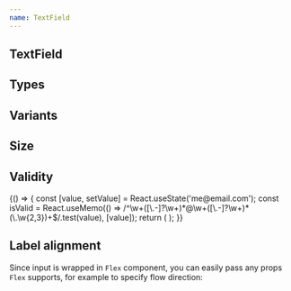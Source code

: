 ```yaml
---
name: TextField
---
```



## TextField

<Playground>
  <Flex flow="row" space="md" css={{ p: '$6', bc: '$gray50' }}>
    <TextField label="Enter your name" placeholder="John Doe" />
    <TextField label="Enter your name" placeholder="John Doe" disabled />
    <TextField label="Enter your name" placeholder="John Doe" readOnly />
  </Flex>
</Playground>

## Types

<Playground>
  <Box css={{ p: '$6', bc: '$gray50' }}>
    <Flex space="md" cross="stretch" display="inline">
      <TextField label="Email address" secondaryLabel="(required)" type="email" />
      <TextField label="Password" secondaryLabel="(required)" type="password" />
      <TextField label="Your birth day" type="date" />
      <TextField label="Your age" type="number" min="18" />
      <TextField label="City" type="search" placeholder="Tartu" />
    </Flex>
  </Box>
</Playground>

## Variants

<Playground>
  <Flex space="lg" flow="row" css={{ p: '$6', bc: '$gray50' }}>
    <Flex flow="column" space="md">
      <TextField label="Boxed" hint="Default variant" placeholder="Default boxed variant" />
      <TextField variant="underlined" hint="Pretty variant" label="Underlined" placeholder="Pretty underlined" />
      <TextField variant="transparent" hint="Not using labels" placeholder="Transparent variant" />
    </Flex>
    <Flex flow="column" space="md">
      <TextField
        label="Boxed"
        secondaryLabel="(disabled)"
        hint="Default variant"
        placeholder="Default boxed variant"
        disabled
      />
      <TextField
        variant="underlined"
        hint="Pretty variant"
        secondaryLabel="(disabled)"
        label="Underlined"
        placeholder="Pretty underlined"
        disabled
      />
      <TextField variant="transparent" hint="Not using labels" placeholder="Transparent variant" disabled />
    </Flex>
  </Flex>
</Playground>

## Size

<Playground>
  <Flex space="lg" flow="row" css={{ p: '$6', bc: '$gray50' }}>
    <Flex flow="column" space="md">
      <TextField size="sm" label="Boxed" hint="Default variant" placeholder="Small size" />
      <TextField size="sm" variant="underlined" hint="Pretty variant" label="Underlined" placeholder="Small size" />
      <TextField size="sm" variant="transparent" hint="Not using labels" placeholder="Small size" />
    </Flex>
    <Flex flow="column" space="md">
      <TextField size="md" label="Boxed" hint="Default variant" placeholder="Default size" />
      <TextField size="md" variant="underlined" hint="Pretty variant" label="Underlined" placeholder="Default size" />
      <TextField size="md" variant="transparent" hint="Not using labels" placeholder="Default size" />
    </Flex>
    <Flex flow="column" space="md">
      <TextField size="lg" label="Boxed" hint="Default variant" placeholder="Large size" />
      <TextField size="lg" variant="underlined" hint="Pretty variant" label="Underlined" placeholder="Large size" />
      <TextField size="lg" variant="transparent" hint="Not using labels" placeholder="Large size" />
    </Flex>
    <Flex flow="column" space="md">
      <TextField size="xl" label="Boxed" hint="Default variant" placeholder="Editable heading size" />
      <TextField
        size="xl"
        variant="underlined"
        hint="Pretty variant"
        label="Underlined"
        placeholder="Editable heading size"
      />
      <TextField size="xl" variant="transparent" hint="Not using labels" placeholder="Editable heading size" />
    </Flex>
  </Flex>
</Playground>

## Validity

<Playground>
  {() => {
    const [value, setValue] = React.useState('me@email.com');
    const isValid = React.useMemo(() => /^\w+([\.-]?\w+)*@\w+([\.-]?\w+)*(\.\w{2,3})+$/.test(value), [value]);
    return (
      <Box css={{ p: '$6', bc: '$gray50' }}>
        <Flex space="md" flow="row" cross="end">
          <TextField
            cross="stretch"
            validity={isValid ? 'valid' : 'invalid'}
            label="Email"
            hint={!isValid ? 'Check that your email is typed correctly' : ' '}
            placeholder="john.doe@mail.com"
            value={value}
            onChange={setValue}
          />
          <TextField
            cross="stretch"
            validity={isValid ? 'valid' : 'invalid'}
            label="Email"
            hint={!isValid ? 'Check that your email is typed correctly' : ' '}
            placeholder="john.doe@mail.com"
            value={value}
            onChange={setValue}
            variant="underlined"
          />
          <TextField
            cross="stretch"
            validity={isValid ? 'valid' : 'invalid'}
            hint={!isValid ? 'Check that your email is typed correctly' : ' '}
            placeholder="john.doe@mail.com"
            value={value}
            onChange={setValue}
            variant="transparent"
          />
        </Flex>
      </Box>
    );
  }}
</Playground>

## Label alignment

Since input is wrapped in `Flex` component, you can easily pass any props `Flex` supports,
for example to specify flow direction:

<Playground>
  <Box css={{ p: '$6', bc: '$gray50' }}>
    <Box css={{ width: '420px', tablet: { width: '300px' } }}>
      <TextField
        label="Enter your name"
        flow={{ initial: 'row', tablet: 'column' }}
        space={{ initial: '$6', tablet: '$1' }}
        placeholder="John Doe"
        hint="Real name will help your friends to find you!"
      />
    </Box>
  </Box>
</Playground>
